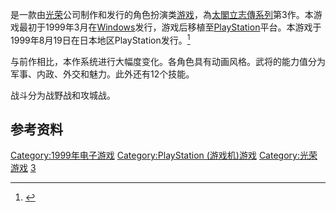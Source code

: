 {{NoteTA
| G1=Games
}}

{{vgname|太阁立志传III|ja=太閤立志伝III}}是一款由[[光榮公司|光荣]]公司制作和发行的角色扮演类[[游戏|游戏]]，為[[太閣立志傳系列|太閣立志傳系列]]第3作。本游戏最初于1999年3月在[[Windows|Windows]]发行，游戏后移植至[[PlayStation|PlayStation]]平台。本游戏于1999年8月19日在日本地区PlayStation发行。<ref name="gamefaqs">{{cite web| url = http://www.gamefaqs.com/ps/575721-taikou-risshiden-iii/data| title = Release information| publisher = [[GameFAQs|GameFAQs]]| date = | accessdate = 2016-02-07| archive-date = 2016-03-04| archive-url = https://web.archive.org/web/20160304104210/http://www.gamefaqs.com/ps/575721-taikou-risshiden-iii/data| dead-url = no}}</ref>

与前作相比，本作系统进行大幅度变化。各角色具有动画风格。武将的能力值分为军事、内政、外交和魅力。此外还有12个技能。

战斗分为战野战和攻城战。

== 参考资料 ==
{{Reflist}}

{{太阁立志传系列}}

{{DEFAULTSORT:Taikou Risshiden III}}
[[Category:1999年电子游戏|Category:1999年电子游戏]]
[[Category:PlayStation_(游戏机)游戏|Category:PlayStation (游戏机)游戏]]
[[Category:光荣游戏|Category:光荣游戏]]
[[Category:太阁立志传系列|3]]

{{koeiTecmo-stub}}
{{rpg-videogame-stub}}